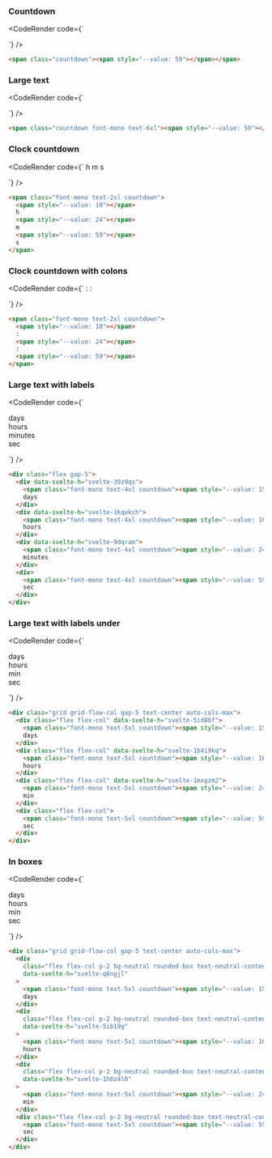 
### Countdown

<CodeRender code={`
<span class="countdown"><span style="--value: 59"></span></span>

`} />
  
```html
<span class="countdown"><span style="--value: 59"></span></span>

```
### Large text

<CodeRender code={`
<span class="countdown font-mono text-6xl"><span style="--value: 59"></span></span>

`} />
  
```html
<span class="countdown font-mono text-6xl"><span style="--value: 59"></span></span>

```
### Clock countdown

<CodeRender code={`
<span class="font-mono text-2xl countdown">
  <span style="--value: 10"></span>
  h
  <span style="--value: 24"></span>
  m
  <span style="--value: 59"></span>
  s
</span>

`} />
  
```html
<span class="font-mono text-2xl countdown">
  <span style="--value: 10"></span>
  h
  <span style="--value: 24"></span>
  m
  <span style="--value: 59"></span>
  s
</span>

```
### Clock countdown with colons

<CodeRender code={`
<span class="font-mono text-2xl countdown">
  <span style="--value: 10"></span>
  :
  <span style="--value: 24"></span>
  :
  <span style="--value: 59"></span>
</span>

`} />
  
```html
<span class="font-mono text-2xl countdown">
  <span style="--value: 10"></span>
  :
  <span style="--value: 24"></span>
  :
  <span style="--value: 59"></span>
</span>

```
### Large text with labels

<CodeRender code={`
<div class="flex gap-5">
  <div data-svelte-h="svelte-39z0qs">
    <span class="font-mono text-4xl countdown"><span style="--value: 15"></span></span>
    days
  </div>
  <div data-svelte-h="svelte-1kqekch">
    <span class="font-mono text-4xl countdown"><span style="--value: 10"></span></span>
    hours
  </div>
  <div data-svelte-h="svelte-9dqram">
    <span class="font-mono text-4xl countdown"><span style="--value: 24"></span></span>
    minutes
  </div>
  <div>
    <span class="font-mono text-4xl countdown"><span style="--value: 59"></span></span>
    sec
  </div>
</div>

`} />
  
```html
<div class="flex gap-5">
  <div data-svelte-h="svelte-39z0qs">
    <span class="font-mono text-4xl countdown"><span style="--value: 15"></span></span>
    days
  </div>
  <div data-svelte-h="svelte-1kqekch">
    <span class="font-mono text-4xl countdown"><span style="--value: 10"></span></span>
    hours
  </div>
  <div data-svelte-h="svelte-9dqram">
    <span class="font-mono text-4xl countdown"><span style="--value: 24"></span></span>
    minutes
  </div>
  <div>
    <span class="font-mono text-4xl countdown"><span style="--value: 59"></span></span>
    sec
  </div>
</div>

```
### Large text with labels under

<CodeRender code={`
<div class="grid grid-flow-col gap-5 text-center auto-cols-max">
  <div class="flex flex-col" data-svelte-h="svelte-5id86f">
    <span class="font-mono text-5xl countdown"><span style="--value: 15"></span></span>
    days
  </div>
  <div class="flex flex-col" data-svelte-h="svelte-1b4i9kq">
    <span class="font-mono text-5xl countdown"><span style="--value: 10"></span></span>
    hours
  </div>
  <div class="flex flex-col" data-svelte-h="svelte-1mxgzm2">
    <span class="font-mono text-5xl countdown"><span style="--value: 24"></span></span>
    min
  </div>
  <div class="flex flex-col">
    <span class="font-mono text-5xl countdown"><span style="--value: 59"></span></span>
    sec
  </div>
</div>

`} />
  
```html
<div class="grid grid-flow-col gap-5 text-center auto-cols-max">
  <div class="flex flex-col" data-svelte-h="svelte-5id86f">
    <span class="font-mono text-5xl countdown"><span style="--value: 15"></span></span>
    days
  </div>
  <div class="flex flex-col" data-svelte-h="svelte-1b4i9kq">
    <span class="font-mono text-5xl countdown"><span style="--value: 10"></span></span>
    hours
  </div>
  <div class="flex flex-col" data-svelte-h="svelte-1mxgzm2">
    <span class="font-mono text-5xl countdown"><span style="--value: 24"></span></span>
    min
  </div>
  <div class="flex flex-col">
    <span class="font-mono text-5xl countdown"><span style="--value: 59"></span></span>
    sec
  </div>
</div>

```
### In boxes

<CodeRender code={`
<div class="grid grid-flow-col gap-5 text-center auto-cols-max">
  <div
    class="flex flex-col p-2 bg-neutral rounded-box text-neutral-content"
    data-svelte-h="svelte-q6ngjl"
  >
    <span class="font-mono text-5xl countdown"><span style="--value: 15"></span></span>
    days
  </div>
  <div
    class="flex flex-col p-2 bg-neutral rounded-box text-neutral-content"
    data-svelte-h="svelte-5ib19g"
  >
    <span class="font-mono text-5xl countdown"><span style="--value: 10"></span></span>
    hours
  </div>
  <div
    class="flex flex-col p-2 bg-neutral rounded-box text-neutral-content"
    data-svelte-h="svelte-1h6z4l0"
  >
    <span class="font-mono text-5xl countdown"><span style="--value: 24"></span></span>
    min
  </div>
  <div class="flex flex-col p-2 bg-neutral rounded-box text-neutral-content">
    <span class="font-mono text-5xl countdown"><span style="--value: 59"></span></span>
    sec
  </div>
</div>

`} />
  
```html
<div class="grid grid-flow-col gap-5 text-center auto-cols-max">
  <div
    class="flex flex-col p-2 bg-neutral rounded-box text-neutral-content"
    data-svelte-h="svelte-q6ngjl"
  >
    <span class="font-mono text-5xl countdown"><span style="--value: 15"></span></span>
    days
  </div>
  <div
    class="flex flex-col p-2 bg-neutral rounded-box text-neutral-content"
    data-svelte-h="svelte-5ib19g"
  >
    <span class="font-mono text-5xl countdown"><span style="--value: 10"></span></span>
    hours
  </div>
  <div
    class="flex flex-col p-2 bg-neutral rounded-box text-neutral-content"
    data-svelte-h="svelte-1h6z4l0"
  >
    <span class="font-mono text-5xl countdown"><span style="--value: 24"></span></span>
    min
  </div>
  <div class="flex flex-col p-2 bg-neutral rounded-box text-neutral-content">
    <span class="font-mono text-5xl countdown"><span style="--value: 59"></span></span>
    sec
  </div>
</div>

```   

    